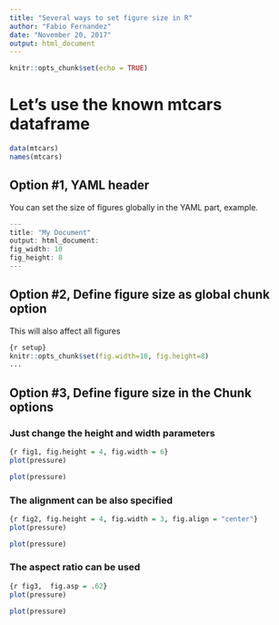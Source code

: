 ---
title: "Several ways to set figure size in R"
author: "Fabio Fernandez"
date: "November 20, 2017"
output: html_document
---

```{r setup, include=FALSE}
knitr::opts_chunk$set(echo = TRUE)
```

# Let's use the known mtcars dataframe

```{r}
data(mtcars) 
names(mtcars) 
```

## Option #1, YAML header

You can set the size of figures globally in the YAML part, example.

```{r, eval=FALSE}
--- 
title: "My Document" 
output: html_document: 
fig_width: 10 
fig_height: 8 
---
```  

## Option #2, Define figure size as global chunk option
This will also affect all figures
  
```{r, eval=FALSE}
{r setup}
knitr::opts_chunk$set(fig.width=10, fig.height=8) 
...
```


## Option #3, Define figure size in the Chunk options

### Just change the height and width parameters
```{r eval=FALSE}
{r fig1, fig.height = 4, fig.width = 6}
plot(pressure) 
```

```{r fig1, fig.height = 4, fig.width = 6, echo=FALSE}
plot(pressure) 
```

### The alignment can be also specified
```{r eval=FALSE}
{r fig2, fig.height = 4, fig.width = 3, fig.align = "center"}
plot(pressure) 
```

```{r fig2, fig.height = 4, fig.width = 3, fig.align = "center", echo=FALSE}
plot(pressure) 
```

### The aspect ratio can be used
```{r eval=FALSE}
{r fig3,  fig.asp = .62}
plot(pressure) 
```

```{r fig3,  fig.asp = .45, echo=FALSE}
plot(pressure) 
```

